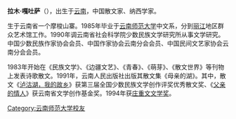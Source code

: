 '''拉木·嘎吐萨'''（{{bd|1962年}}），出生于[[云南|云南]]，中国散文家、纳西学家。

生于云南省一个摩梭山寨。1985年毕业于[[云南师范大学|云南师范大学]]中文系，分到[[丽江|丽江]]地区群众艺术馆工作。1990年调云南省社会科学院少数民族文学研究所从事文学研究。中国少数民族作家协会会员、中国作家协会云南分会会员、中国民间文艺家协会云南分会会员。

1983年开始在《民族文学》、《边疆文艺》、《青春》、《萌芽》、《散文世界》等刊物上发表诗歌散文。1991年，云南人民出版社出版其散文集《母亲的湖》。其中，散文《[[泸沽湖，我的故乡|泸沽湖，我的故乡]]》获第三届全国少数民族文学创作评奖优秀散文奖、《[[父亲的情人|父亲的情人]]》获云南省文学创作基金奖。1994年获[[庄重文文学奖|庄重文文学奖]]。

{{庄重文文学奖}}

{{Authority control}}

[[Category:云南师范大学校友|Category:云南师范大学校友]]